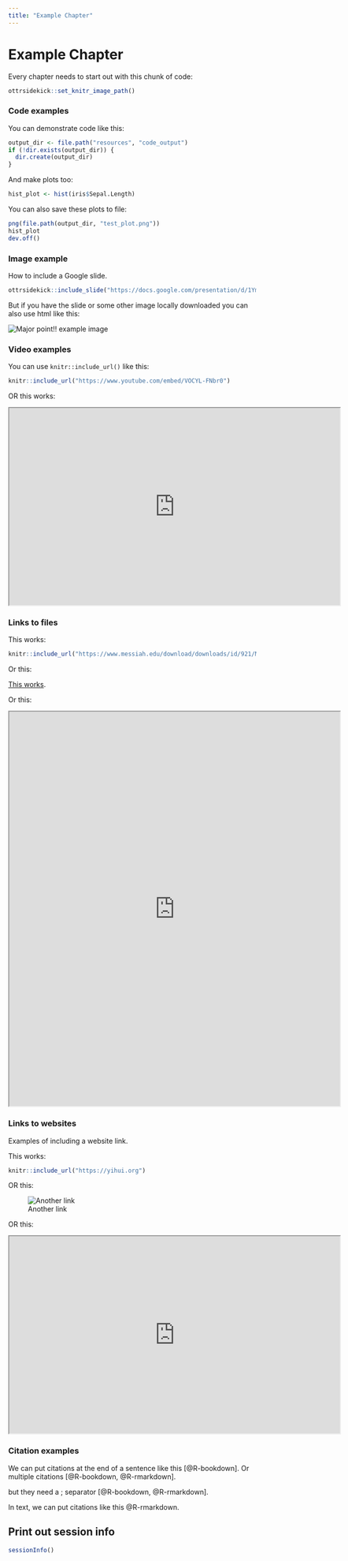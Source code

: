 ```yaml
---
title: "Example Chapter"
---
```


# Example Chapter

Every chapter needs to start out with this chunk of code:

```r
ottrsidekick::set_knitr_image_path()
```

### Code examples

You can demonstrate code like this:

```r
output_dir <- file.path("resources", "code_output")
if (!dir.exists(output_dir)) {
  dir.create(output_dir)
}
```

And make plots too:

```r
hist_plot <- hist(iris$Sepal.Length)
```

You can also save these plots to file:

```r
png(file.path(output_dir, "test_plot.png"))
hist_plot
dev.off()
```

### Image example


How to include a Google slide.

```r
ottrsidekick::include_slide("https://docs.google.com/presentation/d/1YmwKdIy9BeQ3EShgZhvtb3MgR8P6iDX4DfFD65W_gdQ/edit#slide=id.gcc4fbee202_0_141")
```

But if you have the slide or some other image locally downloaded you can also use html like this:

<img src="resources/images/02-example-chapter_files/figure-html//1YmwKdIy9BeQ3EShgZhvtb3MgR8P6iDX4DfFD65W_gdQ_gcc4fbee202_0_141.png" title="Major point!! example image" alt="Major point!! example image" style="display: block; margin: auto;" />


### Video examples

You can use `knitr::include_url()` like this:

```r
knitr::include_url("https://www.youtube.com/embed/VOCYL-FNbr0")
```

OR this works:

<iframe src="https://www.youtube.com/embed/VOCYL-FNbr0" width="672" height="400px"></iframe>

### Links to files

This works:

```r
knitr::include_url("https://www.messiah.edu/download/downloads/id/921/Microaggressions_in_the_Classroom.pdf", height = "800px")
```

Or this:

[This works](https://www.messiah.edu/download/downloads/id/921/Microaggressions_in_the_Classroom.pdf).

Or this:

<iframe src="https://www.messiah.edu/download/downloads/id/921/Microaggressions_in_the_Classroom.pdf" width="672" height="800px"></iframe>

### Links to websites

Examples of including a website link.

This works:

```r
knitr::include_url("https://yihui.org")
```

OR this:

![Another link](https://yihui.org)

OR this:

<iframe src="https://yihui.org" width="672" height="400px"></iframe>

### Citation examples

We can put citations at the end of a sentence like this [@R-bookdown].
Or multiple citations [@R-bookdown, @R-rmarkdown].

but they need a ; separator [@R-bookdown, @R-rmarkdown].

In text, we can put citations like this  @R-rmarkdown.

## Print out session info

```r
sessionInfo()
```
